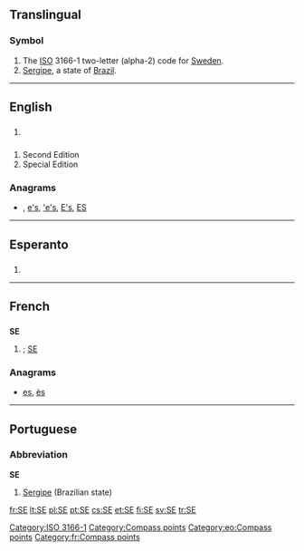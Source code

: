 {{also|Appendix:Variations of "se"}}
==Translingual==

===Symbol===
{{infl|mul|symbol}}
# The [[ISO]] 3166-1 two-letter (alpha-2) code for [[Sweden]].
# [[Sergipe]], a state of [[Brazil]].

[[Category:ISO 3166-1]]
----
==English==

==={{abbreviation}}===
{{en-abbr}}

# {{abbreviation of|southeast}}

==={{initialism}}===
{{en-initialism}}

# Second Edition
# Special Edition

===Anagrams===
* {{alphagram|[[es#English|es]]}} , [[e's#English|e's]], [['e's#English|'e's]], [[E's#English|E's]], [[ES#English|ES]]

[[Category:Compass points]]

----
==Esperanto==

==={{abbreviation|eo}}===
{{infl|eo|abbreviation}}
# {{abbreviation of|sudeosto||southeast|lang=eo}}

[[Category:eo:Compass points]]
----

==French==

==={{abbreviation|lang=fr}}===
'''SE'''

# {{abbreviation of|sud-est|lang=fr|nodot=1}}; [[#English|SE]]

===Anagrams===
* [[es#French|es]], [[ès#French|ès]]

[[Category:fr:Compass points]]

----

==Portuguese==

===Abbreviation===
'''SE'''

# [[Sergipe]] (Brazilian state)

[[fr:SE]]
[[lt:SE]]
[[pl:SE]]
[[pt:SE]]
[[cs:SE]]
[[et:SE]]
[[fi:SE]]
[[sv:SE]]
[[tr:SE]]